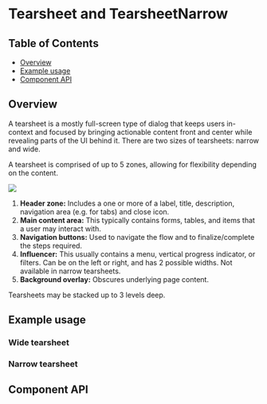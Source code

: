 
# Tearsheet and TearsheetNarrow

## Table of Contents

- [Overview](#overview)
- [Example usage](#example-usage)
- [Component API](#component-api)

## Overview

A tearsheet is a mostly full-screen type of dialog that keeps users in-context
and focused by bringing actionable content front and center while revealing
parts of the UI behind it. There are two sizes of tearsheets: narrow and wide.

A tearsheet is comprised of up to 5 zones, allowing for flexibility depending on
the content.

<img src={AnatomyImg} />

1. **Header zone:** Includes a one or more of a label, title, description,
   navigation area (e.g. for tabs) and close icon.
2. **Main content area:** This typically contains forms, tables, and items that
   a user may interact with.
3. **Navigation buttons:** Used to navigate the flow and to finalize/complete
   the steps required.
4. **Influencer:** This usually contains a menu, vertical progress indicator, or
   filters. Can be on the left or right, and has 2 possible widths. Not
   available in narrow tearsheets.
5. **Background overlay:** Obscures underlying page content.

Tearsheets may be stacked up to 3 levels deep.

## Example usage

### Wide tearsheet

<Preview>
  <Story
    id={getStorybookSlug(
      pkg,
      'tearsheets',
      Tearsheet.displayName,
      'with-navigation'
    )}
  />
</Preview>

### Narrow tearsheet

<Preview>
  <Story
    id={getStorybookSlug(
      pkg,
      'tearsheets',
      TearsheetNarrow.displayName,
      'fully-loaded'
    )}
  />
</Preview>

## Component API

<Props />
